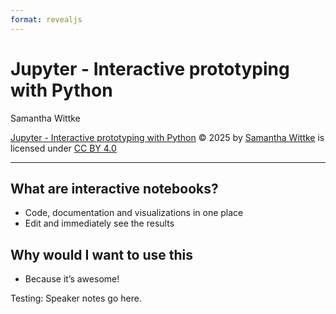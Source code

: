 ```yaml
---
format: revealjs
---
```


# Jupyter - Interactive prototyping with Python
Samantha Wittke

<a href="https://samumantha.github.io/FAIR_training_exercise_Jupyter">Jupyter - Interactive prototyping with Python</a> © 2025 by <a href="https://orcid.org/0000-0002-9625-7235">Samantha Wittke</a> is licensed under <a href="https://creativecommons.org/licenses/by/4.0/">CC BY 4.0</a><img src="https://mirrors.creativecommons.org/presskit/icons/cc.svg" alt="" style="max-width: 1em;max-height:1em;margin-left: .2em;"><img src="https://mirrors.creativecommons.org/presskit/icons/by.svg" alt="" style="max-width: 1em;max-height:1em;margin-left: .2em;">

---

## What are interactive notebooks?

- Code, documentation and visualizations in one place
- Edit and immediately see the results

## Why would I want to use this

- Because it's awesome!

::: {.notes}
Testing: Speaker notes go here.
::: 

